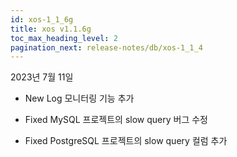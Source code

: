 ```yaml
---
id: xos-1_1_6g
title: xos v1.1.6g
toc_max_heading_level: 2
pagination_next: release-notes/db/xos-1_1_4
---
```


2023년 7월 11일

- <Status>New</Status> Log 모니터링 기능 추가

- <Status>Fixed</Status> MySQL 프로젝트의 slow query 버그 수정

- <Status>Fixed</Status> PostgreSQL 프로젝트의 slow query 컬럼 추가